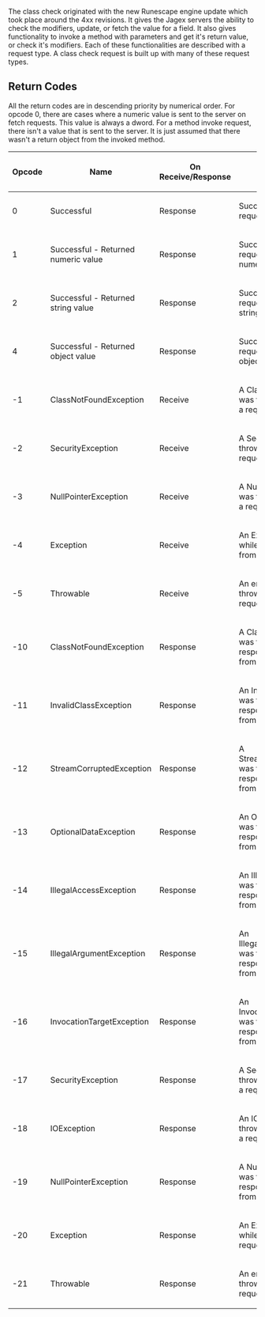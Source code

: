 The class check originated with the new Runescape engine update which took place around the 4xx revisions. It gives the Jagex servers the ability to check the modifiers, update, or fetch the value for a field. It also gives functionality to invoke a method with parameters and get it's return value, or check it's modifiers. Each of these functionalities are described with a request type. A class check request is built up with many of these request types.

== Return Codes ==

All the return codes are in descending priority by numerical order. For opcode 0, there are cases where a numeric value is sent to the server on fetch requests. This value is always a dword. For a method invoke request, there isn't a value that is sent to the server. It is just assumed that there wasn't a return object from the invoked method.

{| border=2px
! Opcode
! Name
! On Receive/Response
! Description
|-
! 0
! Successful
! Response
! Successfully executed the request.
|-
! 1
! Successful - Returned numeric value 
! Response
! Successfully executed the request, and returned a numeric value.
|-
! 2
! Successful - Returned string value
! Response
! Successfully executed the request, and returned a string value.
|-
! 4
! Successful - Returned object value
! Response
! Successfully executed the request, and returned an object value.
|-
! -1
! ClassNotFoundException
! Receive
! A ClassNotFoundException was thrown while receiving a request from the server.
|-
! -2
! SecurityException
! Receive
! A SecurityException was thrown while receiving a request from the server.
|-
! -3
! NullPointerException
! Receive
! A NullPointerException was thrown while receiving a request from the server.
|-
! -4
! Exception
! Receive
! An Exception was thrown while receiving a request from the server.
|-
! -5
! Throwable
! Receive
! An error or exception was thrown while receiving a request from the server.
|-
! -10
! ClassNotFoundException
! Response
! A ClassNotFoundException was thrown while responding to a request from the server.
|-
! -11
! InvalidClassException
! Response
! An InvalidClassException was thrown while responding to a request from the server.
|-
! -12
! StreamCorruptedException
! Response
! A StreamCorruptedException was thrown while responding to a request from the server. 
|-
! -13
! OptionalDataException
! Response
! An OptionDataException was thrown while responding to a request from the server.
|-
! -14
! IllegalAccessException
! Response
! An IllegalAccessException was thrown while responding to a request from the server.
|-
! -15
! IllegalArgumentException
! Response
! An IllegalArgumentException was thrown while responding to a request from the server.
|-
! -16
! InvocationTargetException
! Response
! An InvocationTargetException was thrown while responding to a request from the server.
|-
! -17
! SecurityException
! Response
! A SecurityException was thrown while responding to a request from the server.
!
|-
! -18
! IOException
! Response
! An IOException was thrown while responding to a request from the server.
|-
! -19
! NullPointerException
! Response
! A NullPointerException was thrown while responding to a request from the server.
|-
! -20
! Exception
! Response
! An Exception was thrown while responding to a request from the server.
|-
! -21
! Throwable
! Response
! An error or exception was thrown while receiving a request from the server.
|}